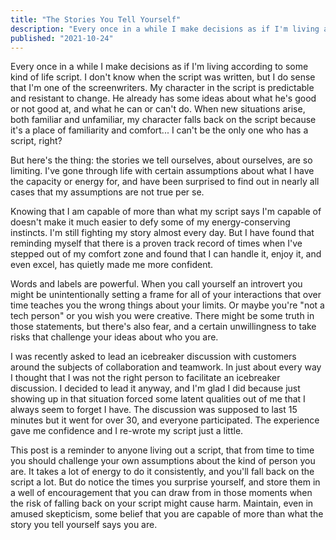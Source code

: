 ```yaml
---
title: "The Stories You Tell Yourself"
description: "Every once in a while I make decisions as if I'm living according to some kind of life script. I don't know when the script was written, but I do sense that I'm one of the screenwriters..."
published: "2021-10-24"
---
```


Every once in a while I make decisions as if I'm living according to some kind of life script. I don't know when the script was written, but I do sense that I'm one of the screenwriters. My character in the script is predictable and resistant to change. He already has some ideas about what he's good or not good at, and what he can or can't do. When new situations arise, both familiar and unfamiliar, my character falls back on the script because it's a place of familiarity and comfort... I can't be the only one who has a script, right?

But here's the thing: the stories we tell ourselves, about ourselves, are so limiting. I've gone through life with certain assumptions about what I have the capacity or energy for, and have been surprised to find out in nearly all cases that my assumptions are not true per se.

Knowing that I am capable of more than what my script says I'm capable of doesn't make it much easier to defy some of my energy-conserving instincts. I'm still fighting my story almost every day. But I have found that reminding myself that there is a proven track record of times when I've stepped out of my comfort zone and found that I can handle it, enjoy it, and even excel, has quietly made me more confident.

Words and labels are powerful. When you call yourself an introvert you might be unintentionally setting a frame for all of your interactions that over time teaches you the wrong things about your limits. Or maybe you're "not a tech person" or you wish you were creative. There might be some truth in those statements, but there's also fear, and a certain unwillingness to take risks that challenge your ideas about who you are.

I was recently asked to lead an icebreaker discussion with customers around the subjects of collaboration and teamwork. In just about every way I thought that I was not the right person to facilitate an icebreaker discussion. I decided to lead it anyway, and I'm glad I did because just showing up in that situation forced some latent qualities out of me that I always seem to forget I have. The discussion was supposed to last 15 minutes but it went for over 30, and everyone participated. The experience gave me confidence and I re-wrote my script just a little.

This post is a reminder to anyone living out a script, that from time to time you should challenge your own assumptions about the kind of person you are. It takes a lot of energy to do it consistently, and you'll fall back on the script a lot. But do notice the times you surprise yourself, and store them in a well of encouragement that you can draw from in those moments when the risk of falling back on your script might cause harm. Maintain, even in amused skepticism, some belief that you are capable of more than what the story you tell yourself says you are.
